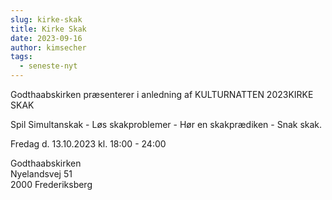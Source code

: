 ```yaml
---
slug: kirke-skak
title: Kirke Skak
date: 2023-09-16
author: kimsecher
tags:
  - seneste-nyt
---
```

<!-- wp:paragraph -->
<p>Godthaabskirken præsenterer i anledning af KULTURNATTEN 2023KIRKE SKAK</p>
<!-- /wp:paragraph -->

<!-- wp:paragraph -->
<p>Spil Simultanskak - Løs skakproblemer - Hør en skakprædiken - Snak skak.</p>
<!-- /wp:paragraph -->

<!-- wp:paragraph -->
<p>Fredag d. 13.10.2023 kl. 18:00 - 24:00</p>
<!-- /wp:paragraph -->

<!-- wp:paragraph -->
<p>Godthaabskirken<br>Nyelandsvej 51<br>2000 Frederiksberg</p>
<!-- /wp:paragraph -->
